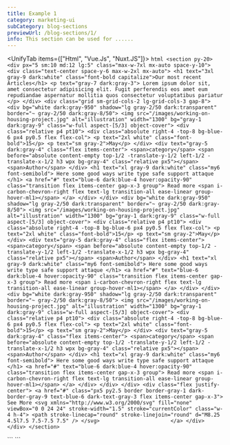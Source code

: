 ```yaml
---
title: Example 1
category: marketing-ui
subCategory: blog-sections
previewUrl: /blog-sections/1/
info: This section can be used for ......
---
```


<UnifyTab items={["Html", "Vue.Js", "Nuxt.JS"]}>
  <TabItem>
    ```html
    <section py-20>
        <div px="5 sm:10 md:12 lg:5" class="max-w-7xl mx-auto space-y-10">
            <div class="text-center space-y-6 max-w-2xl mx-auto">
                <h1 text="3xl gray-9 dark:white" class="font-bold capitalize">Our most recent Articles</h1>
                <p text="gray-7 dark:gray-3">
                    Lorem ipsum dolor sit, amet consectetur adipisicing elit. Fugit perferendis eos amet eum repudiandae aspernatur mollitia quos consectetur voluptatibus pariatur 
                </p>
            </div>
            <div class="grid sm-grid-cols-2 lg-grid-cols-3 gap-8">
                <div
                    bg="white dark:gray-950" shadow="lg gray-2/50 dark:transparent" border="~ gray-2/50 dark:gray-8/50">
                    <img src="/images/working-on-housing-project.jpg" alt="illustration" width="1300"
                        bg="gray-1 dark:gray-9" class="w-full aspect-[5/3] object-cover">
                    <div class="relative p4 pt10">
                        <div class="absolute right-4 -top-8 bg-blue-6 px4 py0.5 flex flex-col">
                            <p text="2xl white" class="font-bold">15</p>
                            <p text="sm gray-2">May</p>
                        </div>
                        <div text="gray-5 dark:gray-4" class="flex items-center">
                            <span>category</span>
                            <span
                                before="absolute content-empty top-1/2 -translate-y-1/2 left-1/2 -translate-x-1/2 h3 wpx bg-gray-4" class="relative px5"></span>
                            <span>Author</span>
                        </div>
                        <h1 text="xl gray-9 dark:white" class="my6 font-semibold">
                            Here some good ways write type safe support attaque
                        </h1>
                        <a href="#" text="blue-6 dark:blue-4 hover:opacity-90" class="transition flex items-center gap-x-3 group">
                            Read more
                            <span i-carbon-chevron-right flex text-lg transition-all ease-linear group-hover-ml1></span>
                        </a>
                    </div>
                </div>
                <div
                    bg="white dark:gray-950" shadow="lg gray-2/50 dark:transparent" border="~ gray-2/50 dark:gray-8/50">
                    <img src="/images/working-on-housing-project.jpg" alt="illustration" width="1300"
                        bg="gray-1 dark:gray-9" class="w-full aspect-[5/3] object-cover">
                    <div class="relative p4 pt10">
                        <div class="absolute right-4 -top-8 bg-blue-6 px4 py0.5 flex flex-col">
                            <p text="2xl white" class="font-bold">15</p>
                            <p text="sm gray-2">May</p>
                        </div>
                        <div text="gray-5 dark:gray-4" class="flex items-center">
                            <span>category</span>
                            <span
                                before="absolute content-empty top-1/2 -translate-y-1/2 left-1/2 -translate-x-1/2 h3 wpx bg-gray-4" class="relative px5"></span>
                            <span>Author</span>
                        </div>
                        <h1 text="xl gray-9 dark:white" class="my6 font-semibold">
                            Here some good ways write type safe support attaque
                        </h1>
                        <a href="#" text="blue-6 dark:blue-4 hover:opacity-90" class="transition flex items-center gap-x-3 group">
                            Read more
                            <span i-carbon-chevron-right flex text-lg transition-all ease-linear group-hover-ml1></span>
                        </a>
                    </div>
                </div>
                <div
                    bg="white dark:gray-950" shadow="lg gray-2/50 dark:transparent" border="~ gray-2/50 dark:gray-8/50">
                    <img src="/images/working-on-housing-project.jpg" alt="illustration" width="1300"
                        bg="gray-1 dark:gray-9" class="w-full aspect-[5/3] object-cover">
                    <div class="relative p4 pt10">
                        <div class="absolute right-4 -top-8 bg-blue-6 px4 py0.5 flex flex-col">
                            <p text="2xl white" class="font-bold">15</p>
                            <p text="sm gray-2">May</p>
                        </div>
                        <div text="gray-5 dark:gray-4" class="flex items-center">
                            <span>category</span>
                            <span
                                before="absolute content-empty top-1/2 -translate-y-1/2 left-1/2 -translate-x-1/2 h3 wpx bg-gray-4" class="relative px5"></span>
                            <span>Author</span>
                        </div>
                        <h1 text="xl gray-9 dark:white" class="my6 font-semibold">
                            Here some good ways write type safe support attaque
                        </h1>
                        <a href="#" text="blue-6 dark:blue-4 hover:opacity-90" class="transition flex items-center gap-x-3 group">
                            Read more
                            <span i-carbon-chevron-right flex text-lg transition-all ease-linear group-hover-ml1></span>
                        </a>
                    </div>
                </div>
            </div>
            <div class="flex justify-center">
                <a href="#" class="px5 py2.5 border border-gray-1 dark-border-gray-9 text-blue-6 dark-text-gray-3 flex items-center gap-x-3">
                    See More
                    <svg xmlns="http://www.w3.org/2000/svg" fill="none" viewBox="0 0 24 24" stroke-width="1.5" stroke="currentColor" class="w-4 h-4">
                        <path stroke-linecap="round" stroke-linejoin="round" d="M8.25 4.5l7.5 7.5-7.5 7.5" />
                    </svg>                      
                </a>
            </div>
        </div>
    </section>
    ```
  </TabItem>

  <TabItem>
    ```
    <script setup>
    const posts  = [
        {
            id:1,
            cover:"/images/working-on-housing-project.jpg",
            publishDate:{
                day:"15",
                month:"May"
            },
            title:"Here some good ways write type safe support attaque",
            category:"Category Name",
            author:"john doe",
        },
        {
            id:2,
            cover:"/images/working-on-housing-project.jpg",
            publishDate:{
                day:"15",
                month:"May"
            },
            title:"Here some good ways write type safe support attaque",
            category:"Category Name",
            author:"john doe",
        },
        {
            id:3,
            cover:"/images/working-on-housing-project.jpg",
            publishDate:{
                day:"15",
                month:"May"
            },
            title:"Here some good ways write type safe support attaque",
            category:"Category Name",
            author:"john doe",
        },
    ]

    </script>
    <template>
        <section py-20>
            <div px="5 sm:10 md:12 lg:5" class="max-w-7xl mx-auto space-y-10">
                <div class="text-center space-y-6 max-w-2xl mx-auto">
                    <h1 text="3xl gray-9 dark:white" class="font-bold capitalize">Our most recent Articles</h1>
                    <p text="gray-7 dark:gray-3">
                        Lorem ipsum dolor sit, amet consectetur adipisicing elit. Fugit perferendis eos amet eum repudiandae aspernatur mollitia quos consectetur voluptatibus pariatur 
                    </p>
                </div>
                <div class="grid sm-grid-cols-2 lg-grid-cols-3 gap-8">
                    <div v-for="post in posts" :key="post.id"
                        bg="white dark:gray-950" shadow="lg gray-2/50 dark:transparent" border="~ gray-2/50 dark:gray-8/50">
                        <img :src="post.cover" alt="illustration" width="1300"
                            bg="gray-1 dark:gray-9" class="w-full aspect-[5/3] object-cover">
                        <div class="relative p4 pt10">
                            <div class="absolute right-4 -top-8 bg-blue-6 px4 py0.5 flex flex-col">
                                <p text="2xl white" class="font-bold">
                                    {{ post.publishDate.day }}
                                </p>
                                <p text="sm gray-2">
                                    {{ post.publishDate.month }}
                                </p>
                            </div>
                            <div text="gray-5 dark:gray-4" class="flex items-center">
                                <span>{{ post.category }}</span>
                                <span
                                    un-before="absolute content-empty top-1/2 -translate-y-1/2 left-1/2 -translate-x-1/2 h3 wpx bg-gray-4" class="relative px5"></span>
                                <span>{{ post.author }}</span>
                            </div>
                            <h1 text="xl gray-9 dark:white" class="my6 font-semibold">
                                {{ post.title }}
                            </h1>
                            <a href="#" class="transition flex items-center gap-x-3 text-blue-6 dark-text-blue-4 hover-text-opacity-90 group">
                                Read more
                                <span i-carbon-chevron-right flex text-lg transition-all ease-linear group-hover-ml1></span>
                            </a>
                        </div>
                    </div>
                </div>
                <div class="flex justify-center">
                    <a href="#" class="px5 py2.5 border border-gray-1 dark-border-gray-9 text-blue-6 dark-text-gray-3 flex items-center gap-x-3">
                        See More
                        <svg xmlns="http://www.w3.org/2000/svg" fill="none" viewBox="0 0 24 24" stroke-width="1.5" stroke="currentColor" class="w-4 h-4">
                            <path stroke-linecap="round" stroke-linejoin="round" d="M8.25 4.5l7.5 7.5-7.5 7.5" />
                        </svg>                      
                    </a>
                </div>
            </div>
        </section>
    </template>
    ```
  </TabItem> 

  <TabItem>
    ```
    <script setup>
    const posts  = [
        {
            id:1,
            cover:"/images/working-on-housing-project.jpg",
            publishDate:{
                day:"15",
                month:"May"
            },
            title:"Here some good ways write type safe support attaque",
            category:"Category Name",
            author:"john doe",
        },
        {
            id:2,
            cover:"/images/working-on-housing-project.jpg",
            publishDate:{
                day:"15",
                month:"May"
            },
            title:"Here some good ways write type safe support attaque",
            category:"Category Name",
            author:"john doe",
        },
        {
            id:3,
            cover:"/images/working-on-housing-project.jpg",
            publishDate:{
                day:"15",
                month:"May"
            },
            title:"Here some good ways write type safe support attaque",
            category:"Category Name",
            author:"john doe",
        },
    ]
    </script>
    <template>
        <section py-20>
            <div px="5 sm:10 md:12 lg:5" class="max-w-7xl mx-auto space-y-10">
                <div class="text-center space-y-6 max-w-2xl mx-auto">
                    <h1 text="3xl gray-9 dark:white" class="font-bold capitalize">Our most recent Articles</h1>
                    <p text="gray-7 dark:gray-3">
                        Lorem ipsum dolor sit, amet consectetur adipisicing elit. Fugit perferendis eos amet eum repudiandae aspernatur mollitia quos consectetur voluptatibus pariatur 
                    </p>
                </div>
                <div class="grid sm-grid-cols-2 lg-grid-cols-3 gap-8">
                    <div v-for="post in posts" :key="post.id"
                        bg="white dark:gray-950" shadow="lg gray-2/50 dark:transparent" border="~ gray-2/50 dark:gray-8/50">
                        <img :src="post.cover" alt="illustration" width="1300"
                            bg="gray-1 dark:gray-9" class="w-full aspect-[5/3] object-cover">
                        <div class="relative p4 pt10">
                            <div class="absolute right-4 -top-8 bg-blue-6 px4 py0.5 flex flex-col">
                                <p text="2xl white" class="font-bold">
                                    {{ post.publishDate.day }}
                                </p>
                                <p text="sm gray-2">
                                    {{ post.publishDate.month }}
                                </p>
                            </div>
                            <div text="gray-5 dark:gray-4" class="flex items-center">
                                <span>{{ post.category }}</span>
                                <span
                                    un-before="absolute content-empty top-1/2 -translate-y-1/2 left-1/2 -translate-x-1/2 h3 wpx bg-gray-4" class="relative px5"></span>
                                <span>{{ post.author }}</span>
                            </div>
                            <h1 text="xl gray-9 dark:white" class="my6 font-semibold">
                                {{ post.title }}
                            </h1>
                            <nuxt-link to="#" class="transition flex items-center gap-x-3 text-blue-6 dark-text-blue-4 hover-text-opacity-90 group">
                                Read more
                                <span i-carbon-chevron-right flex text-lg transition-all ease-linear group-hover-ml1></span>
                            </nuxt-link>
                        </div>
                    </div>
                </div>
                <div class="flex justify-center">
                    <nuxt-link to="#" class="px5 py2.5 border border-gray-1 dark-border-gray-9 text-blue-6 dark-text-gray-3 flex items-center gap-x-3">
                        See More
                        <svg xmlns="http://www.w3.org/2000/svg" fill="none" viewBox="0 0 24 24" stroke-width="1.5" stroke="currentColor" class="w-4 h-4">
                            <path stroke-linecap="round" stroke-linejoin="round" d="M8.25 4.5l7.5 7.5-7.5 7.5" />
                        </svg>                      
                    </nuxt-link>
                </div>
            </div>
        </section>
    </template>
    ```
  </TabItem>
</UnifyTab>